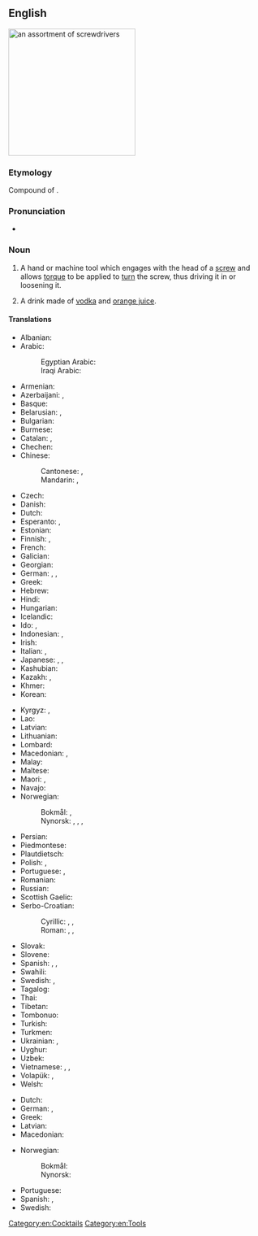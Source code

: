 ==English==
[[Image:Driver_tools.jpg|thumb|right|250px|an assortment of screwdrivers]]
{{wikipedia}}

===Etymology===
Compound of {{compound|en|screw|driver}}.

===Pronunciation===
* {{audio|en|en-us-screwdriver.ogg|Audio (US)}}

===Noun===
{{en-noun}}

# A hand or machine tool which engages with the head of a [[screw]] and allows [[torque]] to be applied to [[turn]] the screw, thus driving it in or loosening it.
#: {{syn|en|turnscrew}}
# A drink made of [[vodka]] and [[orange juice]].

====Translations====
{{trans-top|tool}}
* Albanian: {{t+|sq|kaçavidë|f}}
* Arabic: {{t|ar|مِفَكّ اَلْبَرَاغِيّ|m}}
*: Egyptian Arabic: {{t|arz|مفك|m|tr=mufakk}}
*: Iraqi Arabic: {{t|acm|درنفيس|tr=darnafīs}}
* Armenian: {{t+|hy|պտուտակահան}}
* Azerbaijani: {{t|az|burğac}}, {{t|az|piçburan}}
* Basque: {{t|eu|bihurkin}}
* Belarusian: {{t|be|зашру́бка|f}}, {{t|be|адвёртка|f}}
* Bulgarian: {{t+|bg|отве́ртка|f}}
* Burmese: {{t+|my|ဝက်အူလှည့်}}
* Catalan: {{t+|ca|tornavís|m}}, {{t+|ca|desengramponador}}
* Chechen: {{t|ce|сетал}}
* Chinese:
*: Cantonese: {{t|yue|螺絲批|sc=Hani}}, {{t|yue|螺丝批|tr=lo4 si1 pai1|sc=Hani}}
*: Mandarin: {{t+|cmn|螺絲刀|sc=Hani}}, {{t+|cmn|螺丝刀|tr=luósīdāo|sc=Hani}}
* Czech: {{t+|cs|šroubovák|m}}
* Danish: {{t+|da|skruetrækker|c}}
* Dutch: {{t+|nl|schroevendraaier|m}} <!-- [[schroevedraaier]] is not official Dutch spelling -->
* Esperanto: {{t|eo|ŝraŭbturnilo}}, {{t|eo|ŝraŭbilo}}
* Estonian: {{t|et|kruvikeeraja}}
* Finnish: {{t+|fi|ruuvimeisseli}}, {{t+|fi|ruuvitaltta}}
* French: {{t+|fr|tournevis|m}}
* Galician: {{t+|gl|desaparafusador|m}}
* Georgian: {{t+|ka|სახრახნისი}}
* German: {{t+|de|Schraubenzieher|m}}, {{t+|de|Schraubendreher|m}}, {{t|de|Schrauber|m}} {{q|colloquial}}
* Greek: {{t+|el|κατσαβίδι|n}}
* Hebrew: {{t+|he|מַבְרֵג|m|tr=mavrég}}
* Hindi: {{t|hi|पेंचकस|m}}
* Hungarian: {{t+|hu|csavarhúzó}}
* Icelandic: {{t|is|skrúfjárn|n}}
* Ido: {{t+|io|visilo}}, {{t+|io|skruboturnilo}}
* Indonesian: {{t+|id|obeng}}, {{t+|id|drai}}
* Irish: {{t|ga|scriúire|m}}
* Italian: {{t+|it|cacciavite|m}}, {{t+|it|giravite|m}}
* Japanese: {{t|ja|スクリュードライバー|tr=sukuryūdoraibā}}, {{t|ja|螺子回し|tr=ねじまわし, nejimawashi}}, {{t+|ja|ドライバー|tr=doraibā|sc=Jpan}}
* Kashubian: {{t|csb|szruwnik|m}}
* Kazakh: {{t|kk|бұрауыш}}, {{t+|kk|бұрағыш}}
* Khmer: {{t+|km|ទួរណឺវិស}}
* Korean: {{t+|ko|나사돌리개}}
{{trans-mid}}
* Kyrgyz: {{t|ky|отвёртка}}, {{t|ky|бурагыч}}
* Lao: {{t|lo|ໄຂຄວງ|m}}
* Latvian: {{t|lv|skrūvgriezis|m}}
* Lithuanian: {{t|lt|atsuktuvas|m}}
* Lombard: {{t|lmo|caçavide|m}}
* Macedonian: {{t|mk|одвртка|f}}, {{t|mk|шрафцигер|m}}
* Malay: {{t+|ms|pemutar skru}}
* Maltese: {{t|mt|tornavit|m}}
* Maori: {{t|mi|kōwiri}}, {{t|mi|huriwiri}}
* Navajo: {{t|nv|bee ił hadaʼagizí}}
* Norwegian:
*: Bokmål: {{t+|nb|skrujern|n}}, {{t|nb|skrutrekker|m}}
*: Nynorsk: {{t|nn|skrujarn|n}}, {{t|nn|skrujern|n}}, {{t|nn|skrutrekkar|m}}, {{t|nn|skrutrekkjar|m}}
* Persian: {{t|fa|پیچ‌گوشتی|tr=pič-gušti}} <!-- zero-width non-joiner -->
* Piedmontese: {{t|pms|tornavis|m}}
* Plautdietsch: {{t|pdt|Schruwendreia|m}}
* Polish: {{t+|pl|śrubokręt|m}}, {{t+|pl|wkrętak|m}}
* Portuguese: {{t+|pt|chave de fenda|f}}, {{t|pt|chave de parafusos|f}}
* Romanian: {{t+|ro|șurubelniță|f}}
* Russian: {{t+|ru|отвёртка|f}}
* Scottish Gaelic: {{t|gd|sgriubhaire|m}}
* Serbo-Croatian:
*: Cyrillic: {{t|sh|одвртка|f}}, {{t|sh|одвијач|m}}, {{t|sh|шарафцигер|m}}
*: Roman: {{t|sh|odvrtka|f}}, {{t+|sh|odvijač|m}}, {{t|sh|šarafciger|m}}
* Slovak: {{t|sk|šraubovák|m}}
* Slovene: {{t+|sl|izvijač|m}}
* Spanish: {{t+|es|destornillador|m}}, {{t+|es|desarmador|m}}, {{t|es|atornillador|m}}
* Swahili: {{t|sw|bisibisi}}
* Swedish: {{t+|sv|skruvmejsel|c}} {{q|hand tool}}, {{t+|sv|skruvdragare|c}} {{q|machine tool}}
* Tagalog: {{t|tl|destornilyador}}
* Thai: {{t|th|ไขควง}}
* Tibetan: {{t|bo|གཟེར་གཅུད}}
* Tombonuo: {{t|txa|sikoru diribor}}
* Turkish: {{t+|tr|tornavida}}
* Turkmen: {{t|tk|otwertka}}
* Ukrainian: {{t|uk|ви́крутка|f}}, {{t|uk|за́вертка|f}}
* Uyghur: {{t|ug|ئەتۋىركە}}
* Uzbek: {{t|uz|otvyortka}}
* Vietnamese: {{t|vi|chìa vít}}, {{t|vi|tuộc vít}}, {{t|vi|tuốc-nơ-vít}}
* Volapük: {{t|vo|skrubitulöm}}, {{t|vo|skruböm}}
* Welsh: {{t|cy|sgriwdreif}}
{{trans-bottom}}

{{trans-top|drink}}
* Dutch: {{t+|nl|screwdriver|m}}
* German: {{t|de|Screwdriver|m}}, {{t|de|Wodka-Orange|m}}
* Greek: {{t|el|βότκα πορτοκάλι|f}}
* Latvian: {{t|lv|skrūve|f}}
* Macedonian: {{t|mk|шрафцигер|m}}
{{trans-mid}}
* Norwegian:
*: Bokmål: {{t+|nb|screwdriver|m}}
*: Nynorsk: {{t|nn|screwdriver|m}}
* Portuguese: {{t|pt|[[vodca]] [[com]] [[suco]] [[de]] [[laranja]]|f}}
* Spanish: {{t+|es|desarmador|m}} {{q|Latin America}}, {{t|es|vodka con naranja|f}} {{q|Spain}}
* Swedish: {{t+|sv|screwdriver|c}}
{{trans-bottom}}

[[Category:en:Cocktails]]
[[Category:en:Tools]]